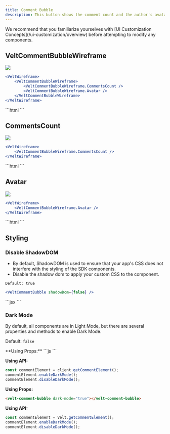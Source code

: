 ```yaml
---
title: Comment Bubble
description: This button shows the comment count and the author's avatar. This is used in Popover comments feature.
---
```


<Note>
We recommend that you familiarize yourselves with [UI Customization Concepts](/ui-customization/overview) before attempting to modify any components.
</Note>

## VeltCommentBubbleWireframe
![](/images/customization/comments/comment-bubble/comment-bubble-overview.png)
<Tabs>
<Tab title="React / Next.js">
```jsx
<VeltWireframe>
    <VeltCommentBubbleWireframe>
        <VeltCommentBubbleWireframe.CommentsCount />
        <VeltCommentBubbleWireframe.Avatar />
    </VeltCommentBubbleWireframe>
</VeltWireframe>
```
</Tab>
<Tab title="Other Frameworks">
```html
<velt-wireframe style="display:none;">
    <velt-comment-bubble-wireframe>
        <velt-comment-bubble-comments-count-wireframe></velt-comment-bubble-comments-count-wireframe>
        <velt-comment-bubble-avatar-wireframe></velt-comment-bubble-avatar-wireframe>
    </velt-comment-bubble-wireframe>
</velt-wireframe>
```
</Tab>
</Tabs>

## CommentsCount
![](/images/customization/comments/comment-bubble/comment-bubble-comments-count.png)
<Tabs>
<Tab title="React / Next.js">
```jsx
<VeltWireframe>
    <VeltCommentBubbleWireframe.CommentsCount />
</VeltWireframe>
```
</Tab>
<Tab title="Other Frameworks">
```html
<velt-wireframe style="display:none;">
    <velt-comment-bubble-comments-count-wireframe></velt-comment-bubble-comments-count-wireframe>
</velt-wireframe>
```
</Tab>
</Tabs>

## Avatar
![](/images/customization/comments/comment-bubble/comment-bubble-avatar.png)
<Tabs>
<Tab title="React / Next.js">
```jsx
<VeltWireframe>
    <VeltCommentBubbleWireframe.Avatar />
</VeltWireframe>
```
</Tab>
<Tab title="Other Frameworks">
```html
<velt-wireframe style="display:none;">
    <velt-comment-bubble-avatar-wireframe></velt-comment-bubble-avatar-wireframe>
</velt-wireframe>
```
</Tab>
</Tabs>


## Styling
### Disable ShadowDOM
- By default, ShadowDOM is used to ensure that your app's CSS does not interfere with the styling of the SDK components.
- Disable the shadow dom to apply your custom CSS to the component.

`Default: true`

<Tabs>
<Tab title="React / Next.js">

```jsx
<VeltCommentBubble shadowDom={false} />
```
</Tab>
<Tab title="Other Frameworks">
```jsx
<velt-comment-bubble shadow-dom="false"></velt-comment-bubble>
```
</Tab>
</Tabs>

### Dark Mode

By default, all components are in Light Mode, but there are several properties and methods to enable Dark Mode.

Default: `false`

<Tabs>

<Tab title="React / Next.js">
**Using Props:**
```js
<VeltCommentBubble darkMode={true} />
```

**Using API:**
```jsx
const commentElement = client.getCommentElement();
commentElement.enableDarkMode();
commentElement.disableDarkMode();
```

</Tab>

<Tab title="Other Frameworks">

**Using Props:**
```HTML
<velt-comment-bubble dark-mode="true"></velt-comment-bubble>
```

**Using API:**

```jsx
const commentElement = Velt.getCommentElement();
commentElement.enableDarkMode();
commentElement.disableDarkMode();
```
</Tab>
</Tabs>